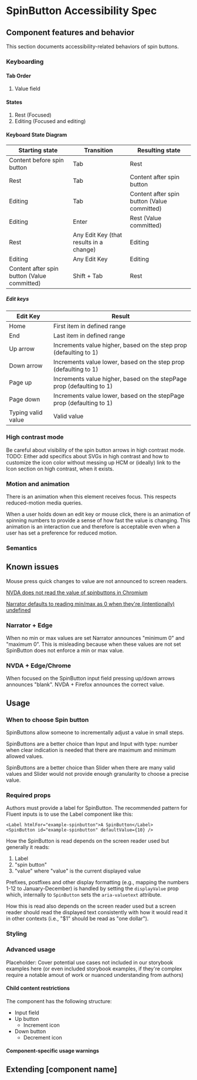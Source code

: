 
<Meta title="Concepts/Developer/Accessibility/Components/SpinButton" />

# SpinButton Accessibility Spec

## Component features and behavior

This section documents accessibility-related behaviors of spin buttons.

### Keyboarding

#### Tab Order

1. Value field

#### States

1. Rest (Focused)
2. Editing (Focused and editing)

#### Keyboard State Diagram

| Starting state                              | Transition                              | Resulting state                             |
| ------------------------------------------- | --------------------------------------- | ------------------------------------------- |
| Content before spin button                  | Tab                                     | Rest                                        |
| Rest                                        | Tab                                     | Content after spin button                   |
| Editing                                     | Tab                                     | Content after spin button (Value committed) |
| Editing                                     | Enter                                   | Rest (Value committed)                      |
| Rest                                        | Any Edit Key (that results in a change) | Editing                                     |
| Editing                                     | Any Edit Key                            | Editing                                     |
| Content after spin button (Value committed) | Shift + Tab                             | Rest                                        |

##### Edit keys

| Edit Key           | Result                                                                |
| ------------------ | --------------------------------------------------------------------- |
| Home               | First item in defined range                                           |
| End                | Last item in defined range                                            |
| Up arrow           | Increments value higher, based on the step prop (defaulting to 1)     |
| Down arrow         | Increments value lower, based on the step prop (defaulting to 1)      |
| Page up            | Increments value higher, based on the stepPage prop (defaulting to 1) |
| Page down          | Increments value lower, based on the stepPage prop (defaulting to 1)  |
| Typing valid value | Valid value                                                           |

### High contrast mode

Be careful about visibility of the spin button arrows in high contrast mode.
TODO: Either add specifics about SVGs in high contrast and how to customize the icon color without messing up HCM or (ideally) link to the Icon section on high contrast, when it exists.

### Motion and animation

There is an animation when this element receives focus. This respects reduced-motion media queries.

When a user holds down an edit key or mouse click, there is an animation of spinning numbers to provide a sense of how fast the value is changing. This animation is an interaction cue and therefore is acceptable even when a user has set a preference for reduced motion.

### Semantics

## Known issues

Mouse press quick changes to value are not announced to screen readers.

[NVDA does not read the value of spinbuttons in Chromium](https://github.com/nvaccess/nvda/issues/13195)

[Narrator defaults to reading min/max as 0 when they're (intentionally) undefined](https://microsoft.visualstudio.com/Edge/_workitems/edit/39070743)

### Narrator + Edge

When no min or max values are set Narrator announces "minimum 0" and "maximum 0". This is misleading because when these values are not set SpinButton does not enforce a min or max value.

### NVDA + Edge/Chrome

When focused on the SpinButton input field pressing up/down arrows announces "blank". NVDA + Firefox announces the correct value.

## Usage

### When to choose Spin button

SpinButtons allow someone to incrementally adjust a value in small steps.

SpinButtons are a better choice than Input and Input with type: number when clear indication is needed that there are maximum and minimum allowed values.

SpinButtons are a better choice than Slider when there are many valid values and Slider would not provide enough granularity to choose a precise value.

### Required props

Authors must provide a label for SpinButton. The recommended pattern for Fluent inputs is to use the Label component like this:

```
<Label htmlFor="example-spinbutton">A SpinButton</Label>
<SpinButton id="example-spinbutton" defaultValue={10} />
```

How the SpinButton is read depends on the screen reader used but generally it reads:

1. Label
2. "spin button"
3. "value" where "value" is the current displayed value

Prefixes, postfixes and other display formatting (e.g., mapping the numbers 1-12 to January-December) is handled by setting the `displayValue` prop which, internally to `SpinButton` sets the `aria-valuetext` attribute.

How this is read also depends on the screen reader used but a screen reader should read the displayed text consistently with how it would read it in other contexts (i.e., "$1" should be read as "one dollar").

### Styling

### Advanced usage

Placeholder: Cover potential use cases not included in our storybook examples here (or even included storybook examples, if they're complex require a notable amout of work or nuanced understanding from authors)

#### Child content restrictions

The component has the following structure:

- Input field
- Up button
  - Increment icon
- Down button
  - Decrement icon

#### Component-specific usage warnings

## Extending [component name]
